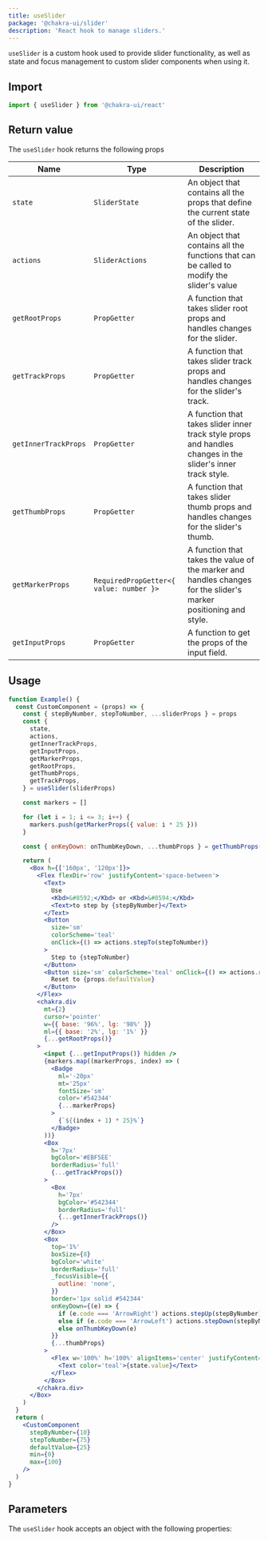 ```yaml
---
title: useSlider
package: '@chakra-ui/slider'
description: 'React hook to manage sliders.'
---
```


`useSlider` is a custom hook used to provide slider functionality, as well as
state and focus management to custom slider components when using it.

## Import

```js
import { useSlider } from '@chakra-ui/react'
```

## Return value

The `useSlider` hook returns the following props

| Name                 | Type                                    | Description                                                                                                      |
| -------------------- | --------------------------------------- | ---------------------------------------------------------------------------------------------------------------- |
| `state`              | `SliderState`                           | An object that contains all the props that define the current state of the slider.                               |
| `actions`            | `SliderActions`                         | An object that contains all the functions that can be called to modify the slider's value                        |
| `getRootProps`       | `PropGetter`                            | A function that takes slider root props and handles changes for the slider.                                      |
| `getTrackProps`      | `PropGetter`                            | A function that takes slider track props and handles changes for the slider's track.                             |
| `getInnerTrackProps` | `PropGetter`                            | A function that takes slider inner track style props and handles changes in the slider's inner track style.      |
| `getThumbProps`      | `PropGetter`                            | A function that takes slider thumb props and handles changes for the slider's thumb.                             |
| `getMarkerProps`     | `RequiredPropGetter<{ value: number }>` | A function that takes the value of the marker and handles changes for the slider's marker positioning and style. |
| `getInputProps`      | `PropGetter`                            | A function to get the props of the input field.                                                                  |

## Usage

```jsx
function Example() {
  const CustomComponent = (props) => {
    const { stepByNumber, stepToNumber, ...sliderProps } = props
    const {
      state,
      actions,
      getInnerTrackProps,
      getInputProps,
      getMarkerProps,
      getRootProps,
      getThumbProps,
      getTrackProps,
    } = useSlider(sliderProps)

    const markers = []

    for (let i = 1; i <= 3; i++) {
      markers.push(getMarkerProps({ value: i * 25 }))
    }

    const { onKeyDown: onThumbKeyDown, ...thumbProps } = getThumbProps()

    return (
      <Box h={['160px', '120px']}>
        <Flex flexDir='row' justifyContent='space-between'>
          <Text>
            Use
            <Kbd>&#8592;</Kbd> or <Kbd>&#8594;</Kbd>
            <Text>to step by {stepByNumber}</Text>
          </Text>
          <Button
            size='sm'
            colorScheme='teal'
            onClick={() => actions.stepTo(stepToNumber)}
          >
            Step to {stepToNumber}
          </Button>
          <Button size='sm' colorScheme='teal' onClick={() => actions.reset()}>
            Reset to {props.defaultValue}
          </Button>
        </Flex>
        <chakra.div
          mt={2}
          cursor='pointer'
          w={{ base: '96%', lg: '98%' }}
          ml={{ base: '2%', lg: '1%' }}
          {...getRootProps()}
        >
          <input {...getInputProps()} hidden />
          {markers.map((markerProps, index) => (
            <Badge
              ml='-20px'
              mt='25px'
              fontSize='sm'
              color='#542344'
              {...markerProps}
            >
              {`${(index + 1) * 25}%`}
            </Badge>
          ))}
          <Box
            h='7px'
            bgColor='#EBF5EE'
            borderRadius='full'
            {...getTrackProps()}
          >
            <Box
              h='7px'
              bgColor='#542344'
              borderRadius='full'
              {...getInnerTrackProps()}
            />
          </Box>
          <Box
            top='1%'
            boxSize={8}
            bgColor='white'
            borderRadius='full'
            _focusVisible={{
              outline: 'none',
            }}
            border='1px solid #542344'
            onKeyDown={(e) => {
              if (e.code === 'ArrowRight') actions.stepUp(stepByNumber)
              else if (e.code === 'ArrowLeft') actions.stepDown(stepByNumber)
              else onThumbKeyDown(e)
            }}
            {...thumbProps}
          >
            <Flex w='100%' h='100%' alignItems='center' justifyContent='center'>
              <Text color='teal'>{state.value}</Text>
            </Flex>
          </Box>
        </chakra.div>
      </Box>
    )
  }
  return (
    <CustomComponent
      stepByNumber={10}
      stepToNumber={75}
      defaultValue={25}
      min={0}
      max={100}
    />
  )
}
```

## Parameters

The `useSlider` hook accepts an object with the following properties:

<PropsTable of='useSlider' />
